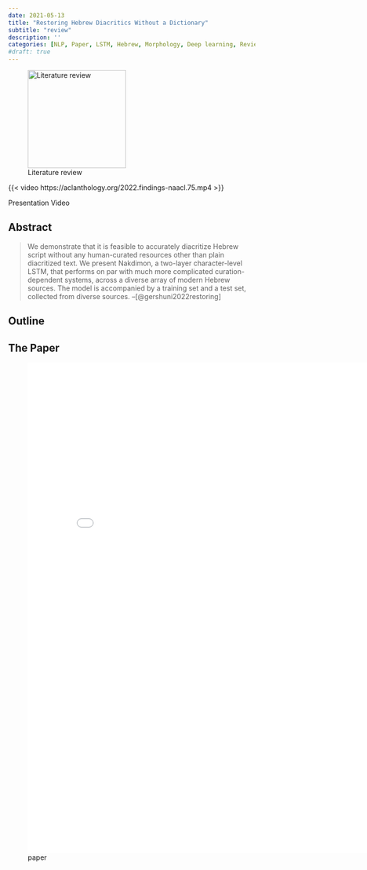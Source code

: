 ```yaml
---
date: 2021-05-13
title: "Restoring Hebrew Diacritics Without a Dictionary"
subtitle: "review"
description: ''
categories: [NLP, Paper, LSTM, Hebrew, Morphology, Deep learning, Review, Stub]
#draft: true
---
```


![Literature review](/images/literature-review-open-book.jpg){.column-margin .nolightbox width="200px"}


::: {#vid-01 .column-margin}
{{< video https://aclanthology.org/2022.findings-naacl.75.mp4 >}}

Presentation Video
:::

## Abstract

> We demonstrate that it is feasible to accurately diacritize Hebrew script without any human-curated resources other than plain diacritized text. We present Nakdimon, a two-layer character-level LSTM, that performs on par with much more complicated curation-dependent systems, across a diverse array of modern Hebrew sources. The model is accompanied by a training set and a test set, collected from diverse sources. --[@gershuni2022restoring]

## Outline

## The Paper

![paper](./paper.pdf){.col-page width=800px height=1000px group="slides"}
